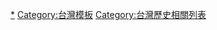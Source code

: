 {{Navbox
| name = 各年臺灣
| title = [[:Category:各年台灣|各年台灣]]（1624年至今）
| state = {{{state|collapsed}}}
| listclass = hlist
| group1 = 17世紀
| list1 =
* [[1624年臺灣|1624]]
* [[1625年臺灣|1625]]
* [[1626年臺灣|1626]]
* [[1627年臺灣|1627]]
* [[1628年臺灣|1628]]
* [[1629年臺灣|1629]]
* [[1630年臺灣|1630]]
* [[1631年臺灣|1631]]
* [[1632年臺灣|1632]]
* [[1633年臺灣|1633]]
* [[1634年臺灣|1634]]
* [[1635年臺灣|1635]]
* [[1636年臺灣|1636]]
* [[1637年臺灣|1637]]
* [[1638年臺灣|1638]]
* [[1639年臺灣|1639]]
* [[1640年臺灣|1640]]
* [[1641年臺灣|1641]]
* [[1642年臺灣|1642]]
* [[1643年臺灣|1643]]
* [[1644年臺灣|1644]]
* [[1645年臺灣|1645]]
* [[1646年臺灣|1646]]
* [[1647年臺灣|1647]]
* [[1648年臺灣|1648]]
* [[1649年臺灣|1649]]
* [[1650年臺灣|1650]]
* [[1651年臺灣|1651]]
* [[1652年臺灣|1652]]
* [[1653年臺灣|1653]]
* [[1654年臺灣|1654]]
* [[1655年臺灣|1655]]
* [[1656年臺灣|1656]]
* [[1657年臺灣|1657]]
* [[1658年臺灣|1658]]
* [[1659年臺灣|1659]]
* [[1660年臺灣|1660]]
* [[1661年臺灣|1661]]
* [[1662年臺灣|1662]]
* [[1663年臺灣|1663]]
* [[1664年臺灣|1664]]
* [[1665年臺灣|1665]]
* [[1666年臺灣|1666]]
* [[1667年臺灣|1667]]
* [[1668年臺灣|1668]]
* [[1669年臺灣|1669]]
* [[1670年臺灣|1670]]
* [[1671年臺灣|1671]]
* [[1672年臺灣|1672]]
* [[1673年臺灣|1673]]
* [[1674年臺灣|1674]]
* [[1675年臺灣|1675]]
* [[1676年臺灣|1676]]
* [[1677年臺灣|1677]]
* [[1678年臺灣|1678]]
* [[1679年臺灣|1679]]
* [[1680年臺灣|1680]]
* [[1681年臺灣|1681]]
* [[1682年臺灣|1682]]
* [[1683年臺灣|1683]]
* [[1684年臺灣|1684]]
* [[1685年臺灣|1685]]
* [[1686年臺灣|1686]]
* [[1687年臺灣|1687]]
* [[1688年臺灣|1688]]
* [[1689年臺灣|1689]]
* [[1690年臺灣|1690]]
* [[1691年臺灣|1691]]
* [[1692年臺灣|1692]]
* [[1693年臺灣|1693]]
* [[1694年臺灣|1694]]
* [[1695年臺灣|1695]]
* [[1696年臺灣|1696]]
* [[1697年臺灣|1697]]
* [[1698年臺灣|1698]]
* [[1699年臺灣|1699]]
* [[1700年臺灣|1700]]
| group2= 18世紀
| list2=
* [[1701年臺灣|1701]]
* [[1702年臺灣|1702]]
* [[1703年臺灣|1703]]
* [[1704年臺灣|1704]]
* [[1705年臺灣|1705]]
* [[1706年臺灣|1706]]
* [[1707年臺灣|1707]]
* [[1708年臺灣|1708]]
* [[1709年臺灣|1709]]
* [[1710年臺灣|1710]]
* [[1711年臺灣|1711]]
* [[1712年臺灣|1712]]
* [[1713年臺灣|1713]]
* [[1714年臺灣|1714]]
* [[1715年臺灣|1715]]
* [[1716年臺灣|1716]]
* [[1717年臺灣|1717]]
* [[1718年臺灣|1718]]
* [[1719年臺灣|1719]]
* [[1720年臺灣|1720]]
* [[1721年臺灣|1721]]
* [[1722年臺灣|1722]]
* [[1723年臺灣|1723]]
* [[1724年臺灣|1724]]
* [[1725年臺灣|1725]]
* [[1726年臺灣|1726]]
* [[1727年臺灣|1727]]
* [[1728年臺灣|1728]]
* [[1729年臺灣|1729]]
* [[1730年臺灣|1730]]
* [[1731年臺灣|1731]]
* [[1732年臺灣|1732]]
* [[1733年臺灣|1733]]
* [[1734年臺灣|1734]]
* [[1735年臺灣|1735]]
* [[1736年臺灣|1736]]
* [[1737年臺灣|1737]]
* [[1738年臺灣|1738]]
* [[1739年臺灣|1739]]
* [[1740年臺灣|1740]]
* [[1741年臺灣|1741]]
* [[1742年臺灣|1742]]
* [[1743年臺灣|1743]]
* [[1744年臺灣|1744]]
* [[1745年臺灣|1745]]
* [[1746年臺灣|1746]]
* [[1747年臺灣|1747]]
* [[1748年臺灣|1748]]
* [[1749年臺灣|1749]]
* [[1750年臺灣|1750]]
* [[1751年臺灣|1751]]
* [[1752年臺灣|1752]]
* [[1753年臺灣|1753]]
* [[1754年臺灣|1754]]
* [[1755年臺灣|1755]]
* [[1756年臺灣|1756]]
* [[1757年臺灣|1757]]
* [[1758年臺灣|1758]]
* [[1759年臺灣|1759]]
* [[1760年臺灣|1760]]
* [[1761年臺灣|1761]]
* [[1762年臺灣|1762]]
* [[1763年臺灣|1763]]
* [[1764年臺灣|1764]]
* [[1765年臺灣|1765]]
* [[1766年臺灣|1766]]
* [[1767年臺灣|1767]]
* [[1768年臺灣|1768]]
* [[1769年臺灣|1769]]
* [[1770年臺灣|1770]]
* [[1771年臺灣|1771]]
* [[1772年臺灣|1772]]
* [[1773年臺灣|1773]]
* [[1774年臺灣|1774]]
* [[1775年臺灣|1775]]
* [[1776年臺灣|1776]]
* [[1777年臺灣|1777]]
* [[1778年臺灣|1778]]
* [[1779年臺灣|1779]]
* [[1780年臺灣|1780]]
* [[1781年臺灣|1781]]
* [[1782年臺灣|1782]]
* [[1783年臺灣|1783]]
* [[1784年臺灣|1784]]
* [[1785年臺灣|1785]]
* [[1786年臺灣|1786]]
* [[1787年臺灣|1787]]
* [[1788年臺灣|1788]]
* [[1789年臺灣|1789]]
* [[1790年臺灣|1790]]
* [[1791年臺灣|1791]]
* [[1792年臺灣|1792]]
* [[1793年臺灣|1793]]
* [[1794年臺灣|1794]]
* [[1795年臺灣|1795]]
* [[1796年臺灣|1796]]
* [[1797年臺灣|1797]]
* [[1798年臺灣|1798]]
* [[1799年臺灣|1799]]
* [[1800年臺灣|1800]]
| group3 = 19世紀
| list3 =
* [[1801年臺灣|1801]]
* [[1802年臺灣|1802]]
* [[1803年臺灣|1803]]
* [[1804年臺灣|1804]]
* [[1805年臺灣|1805]]
* [[1806年臺灣|1806]]
* [[1807年臺灣|1807]]
* [[1808年臺灣|1808]]
* [[1809年臺灣|1809]]
* [[1810年臺灣|1810]]
* [[1811年臺灣|1811]]
* [[1812年臺灣|1812]]
* [[1813年臺灣|1813]]
* [[1814年臺灣|1814]]
* [[1815年臺灣|1815]]
* [[1816年臺灣|1816]]
* [[1817年臺灣|1817]]
* [[1818年臺灣|1818]]
* [[1819年臺灣|1819]]
* [[1820年臺灣|1820]]
* [[1821年臺灣|1821]]
* [[1822年臺灣|1822]]
* [[1823年臺灣|1823]]
* [[1824年臺灣|1824]]
* [[1825年臺灣|1825]]
* [[1826年臺灣|1826]]
* [[1827年臺灣|1827]]
* [[1828年臺灣|1828]]
* [[1829年臺灣|1829]]
* [[1830年臺灣|1830]]
* [[1831年臺灣|1831]]
* [[1832年臺灣|1832]]
* [[1833年臺灣|1833]]
* [[1834年臺灣|1834]]
* [[1835年臺灣|1835]]
* [[1836年臺灣|1836]]
* [[1837年臺灣|1837]]
* [[1838年臺灣|1838]]
* [[1839年臺灣|1839]]
* [[1840年臺灣|1840]]
* [[1841年臺灣|1841]]
* [[1842年臺灣|1842]]
* [[1843年臺灣|1843]]
* [[1844年臺灣|1844]]
* [[1845年臺灣|1845]]
* [[1846年臺灣|1846]]
* [[1847年臺灣|1847]]
* [[1848年臺灣|1848]]
* [[1849年臺灣|1849]]
* [[1850年臺灣|1850]]
* [[1851年臺灣|1851]]
* [[1852年臺灣|1852]]
* [[1853年臺灣|1853]]
* [[1854年臺灣|1854]]
* [[1855年臺灣|1855]]
* [[1856年臺灣|1856]]
* [[1857年臺灣|1857]]
* [[1858年臺灣|1858]]
* [[1859年臺灣|1859]]
* [[1860年臺灣|1860]]
* [[1861年臺灣|1861]]
* [[1862年臺灣|1862]]
* [[1863年臺灣|1863]]
* [[1864年臺灣|1864]]
* [[1865年臺灣|1865]]
* [[1866年臺灣|1866]]
* [[1867年臺灣|1867]]
* [[1868年臺灣|1868]]
* [[1869年臺灣|1869]]
* [[1870年臺灣|1870]]
* [[1871年臺灣|1871]]
* [[1872年臺灣|1872]]
* [[1873年臺灣|1873]]
* [[1874年臺灣|1874]]
* [[1875年臺灣|1875]]
* [[1876年臺灣|1876]]
* [[1877年臺灣|1877]]
* [[1878年臺灣|1878]]
* [[1879年臺灣|1879]]
* [[1880年臺灣|1880]]
* [[1881年臺灣|1881]]
* [[1882年臺灣|1882]]
* [[1883年臺灣|1883]]
* [[1884年臺灣|1884]]
* [[1885年臺灣|1885]]
* [[1886年臺灣|1886]]
* [[1887年臺灣|1887]]
* [[1888年臺灣|1888]]
* [[1889年臺灣|1889]]
* [[1890年臺灣|1890]]
* [[1891年臺灣|1891]]
* [[1892年臺灣|1892]]
* [[1893年臺灣|1893]]
* [[1894年臺灣|1894]]
* [[1895年臺灣|1895]]
* [[1896年臺灣|1896]]
* [[1897年臺灣|1897]]
* [[1898年臺灣|1898]]
* [[1899年臺灣|1899]]
* [[1900年臺灣|1900]]
| group4= 20世紀
| list4 =
* [[1901年臺灣|1901]]
* [[1902年臺灣|1902]]
* [[1903年臺灣|1903]]
* [[1904年臺灣|1904]]
* [[1905年臺灣|1905]]
* [[1906年臺灣|1906]]
* [[1907年臺灣|1907]]
* [[1908年臺灣|1908]]
* [[1909年臺灣|1909]]
* [[1910年臺灣|1910]]
* [[1911年臺灣|1911]]
* [[1912年臺灣|1912]]
* [[1913年臺灣|1913]]
* [[1914年臺灣|1914]]
* [[1915年臺灣|1915]]
* [[1916年臺灣|1916]]
* [[1917年臺灣|1917]]
* [[1918年臺灣|1918]]
* [[1919年臺灣|1919]]
* [[1920年臺灣|1920]]
* [[1921年臺灣|1921]]
* [[1922年臺灣|1922]]
* [[1923年臺灣|1923]]
* [[1924年臺灣|1924]]
* [[1925年臺灣|1925]]
* [[1926年臺灣|1926]]
* [[1927年臺灣|1927]]
* [[1928年臺灣|1928]]
* [[1929年臺灣|1929]]
* [[1930年臺灣|1930]]
* [[1931年臺灣|1931]]
* [[1932年臺灣|1932]]
* [[1933年臺灣|1933]]
* [[1934年臺灣|1934]]
* [[1935年臺灣|1935]]
* [[1936年臺灣|1936]]
* [[1937年臺灣|1937]]
* [[1938年臺灣|1938]]
* [[1939年臺灣|1939]]
* [[1940年臺灣|1940]]
* [[1941年臺灣|1941]]
* [[1942年臺灣|1942]]
* [[1943年臺灣|1943]]
* [[1944年臺灣|1944]]
* [[1945年臺灣|1945]]
* [[1946年臺灣|1946]]
* [[1947年臺灣|1947]]
* [[1948年臺灣|1948]]
* [[1949年臺灣|1949]]
* [[1950年臺灣|1950]]
* [[1951年臺灣|1951]]
* [[1952年臺灣|1952]]
* [[1953年臺灣|1953]]
* [[1954年臺灣|1954]]
* [[1955年臺灣|1955]]
* [[1956年臺灣|1956]]
* [[1957年臺灣|1957]]
* [[1958年臺灣|1958]]
* [[1959年臺灣|1959]]
* [[1960年臺灣|1960]]
* [[1961年臺灣|1961]]
* [[1962年臺灣|1962]]
* [[1963年臺灣|1963]]
* [[1964年臺灣|1964]]
* [[1965年臺灣|1965]]
* [[1966年臺灣|1966]]
* [[1967年臺灣|1967]]
* [[1968年臺灣|1968]]
* [[1969年臺灣|1969]]
* [[1970年臺灣|1970]]
* [[1971年臺灣|1971]]
* [[1972年臺灣|1972]]
* [[1973年臺灣|1973]]
* [[1974年臺灣|1974]]
* [[1975年臺灣|1975]]
* [[1976年臺灣|1976]]
* [[1977年臺灣|1977]]
* [[1978年臺灣|1978]]
* [[1979年臺灣|1979]]
* [[1980年臺灣|1980]]
* [[1981年臺灣|1981]]
* [[1982年臺灣|1982]]
* [[1983年臺灣|1983]]
* [[1984年臺灣|1984]]
* [[1985年臺灣|1985]]
* [[1986年臺灣|1986]]
* [[1987年臺灣|1987]]
* [[1988年臺灣|1988]]
* [[1989年臺灣|1989]]
* [[1990年臺灣|1990]]
* [[1991年臺灣|1991]]
* [[1992年臺灣|1992]]
* [[1993年臺灣|1993]]
* [[1994年臺灣|1994]]
* [[1995年臺灣|1995]]
* [[1996年臺灣|1996]]
* [[1997年臺灣|1997]]
* [[1998年臺灣|1998]]
* [[1999年臺灣|1999]]
* [[2000年臺灣|2000]]
| group5 = 21世紀
| list5=
* [[2001年臺灣|2001]]
* [[2002年臺灣|2002]]
* [[2003年臺灣|2003]]
* [[2004年臺灣|2004]]
* [[2005年臺灣|2005]]
* [[2006年臺灣|2006]]
* [[2007年臺灣|2007]]
* [[2008年臺灣|2008]]
* [[2009年臺灣|2009]]
* [[2010年臺灣|2010]]
* [[2011年臺灣|2011]]
* [[2012年臺灣|2012]]
* [[2013年臺灣|2013]]
* [[2014年臺灣|2014]]
* [[2015年臺灣|2015]]
* [[2016年臺灣|2016]]
* [[2017年臺灣|2017]]
* [[2018年臺灣|2018]]
* [[2019年臺灣|2019]]
* [[2020年臺灣|2020]]
* [[2021年臺灣|2021]]
* [[2022年臺灣|2022]]

|below = 參見：[[台灣歷史年表]]

}}<noinclude>
{{collapsible option}}
[[Category:各年台灣|*]]
[[Category:台灣模板]]
[[Category:台灣歷史相關列表]]
</noinclude>